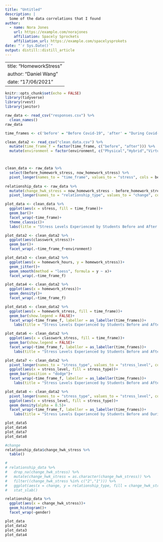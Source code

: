 ```yaml
---
title: "Untitled"
description: |
  Some of the data correlations that I found
author:
  - name: Nora Jones 
    url: https://example.com/norajones
    affiliation: Spacely Sprockets
    affiliation_url: https://example.com/spacelysprokets
date: "`r Sys.Date()`"
output: distill::distill_article
---
```

---
title: "HomeworkStress"
author: "Daniel Wang"
date: "17/06/2021"
---

```r
knitr::opts_chunk$set(echo = FALSE)
library(tidyverse)
library(rvest)
library(janitor)
```


```r
raw_data <- read_csv("responses.csv") %>% 
  clean_names()
raw_data

time_frames <- c('before' = "Before Covid-19", 'after' = "During Covid-19")

clean_data2 <- read_csv("clean_data.csv") %>% 
  mutate(time_frame_f = factor(time_frame, c("before", "after"))) %>% 
  mutate(environment = factor(environment, c("Physical","Hybrid","Virtual")))



clean_data <- raw_data %>% 
  select(before_homework_stress, now_homework_stress) %>% 
  pivot_longer(names_to = "time_frame", values_to = "stress", cols = before_homework_stress:now_homework_stress)
 
relationship_data <- raw_data %>% 
  mutate(change_hwk_stress = now_homework_stress - before_homework_stress) %>% 
  pivot_longer(names_to = "relationship_type", values_to = "change", cols = c(family_relationships, friend_relationships))

```

``` r
plot_data <- clean_data %>% 
  ggplot(aes(x = stress, fill = time_frame))+
  geom_bar()+
  facet_wrap(~time_frame)+
  theme_classic()+
  labs(title = "Stress Levels Experienced by Students Before and After Covid-19", subtitle = "There were higher stress levels experienced during Covid-19", x = "Stress Levels", y = "Count", fill = "Time Period")

plot_data2 <- clean_data2 %>% 
  ggplot(aes(classwork_stress))+
  geom_bar()+
  facet_wrap(.~time_frame_f+environment)

plot_data3 <- clean_data2 %>% 
  ggplot(aes(x = homework_hours, y = homework_stress))+
  geom_jitter()+
  geom_smooth(method = "loess", formula = y ~ x)+
  facet_wrap(.~time_frame_f)


```

```r
plot_data4 <- clean_data2 %>% 
  ggplot(aes(x = homework_stress))+
  geom_density()+
  facet_wrap(.~time_frame_f)

plot_data5 <- clean_data2 %>% 
  ggplot(aes(x = homework_stress, fill = time_frame))+
  geom_bar(show.legend = FALSE)+
  facet_wrap(~time_frame_f, labeller = as_labeller(time_frames))+
    labs(title = "Stress Levels Experienced by Students Before and After Covid-19", subtitle = "There were higher stress levels experienced during Covid-19", x = "Stress Levels", y = "Count", fill = "", legend.x = NULL)

plot_data6 <- clean_data2 %>% 
  ggplot(aes(x = classwork_stress, fill = time_frame))+
  geom_bar(show.legend = FALSE)+
  facet_wrap(~time_frame_f, labeller = as_labeller(time_frames))+
    labs(title = "Stress Levels Experienced by Students Before and After Covid-19", subtitle = "There were higher stress levels experienced during Covid-19", x = "Stress Levels", y = "Count", fill = "", legend.x = NULL)

plot_data7 <- clean_data2 %>% 
  pivot_longer(names_to = "stress_type", values_to = "stress_level", cols = c(classwork_stress,homework_stress)) %>% 
  ggplot(aes(x = stress_level, fill = stress_type))+
  geom_bar(position = "dodge")+
  facet_wrap(~time_frame_f, labeller = as_labeller(time_frames))+
    labs(title = "Stress Levels Experienced by Students Before and After Covid-19", subtitle = "There were higher stress levels experienced during Covid-19", x = "Stress Levels", y = "Count", fill = "")

plot_data8 <- clean_data2 %>% 
  pivot_longer(names_to = "stress_type", values_to = "stress_level", cols = c(classwork_stress,homework_stress)) %>% 
  ggplot(aes(x = stress_level, fill = stress_type))+
  geom_density(alpha = 0.5)+
  facet_wrap(~time_frame_f, labeller = as_labeller(time_frames))+
    labs(title = "Stress Levels Experienced by Students Before and During Covid-19", subtitle = "There were higher stress levels experienced during Covid-19", x = "Stress Levels", y = "Count", fill = "")

plot_data5
plot_data6
plot_data7
plot_data8
```

```r
#change
relationship_data$change_hwk_stress %>% 
  table()

# 
# relationship_data %>% 
#   drop_na(change_hwk_stress) %>% 
#   mutate(change_hwk_stress = as.character(change_hwk_stress)) %>% 
#   filter((change_hwk_stress %in% c("2","1"))) %>% 
#   ggplot(aes(x = change, y = relationship_type, fill = change_hwk_stress))+
#   stat_slab()

relationship_data %>%
  ggplot(aes(x = change_hwk_stress))+
  geom_histogram()+
  facet_wrap(~gender)
```


```r
plot_data
plot_data2
plot_data3
plot_data4
```


